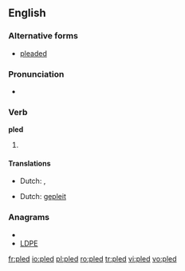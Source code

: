 ==English==

===Alternative forms===
* [[pleaded]] {{i-c|UK}}

===Pronunciation===
* {{IPA|/'plεd/}}
*: {{rhymes|ɛd}}

===Verb===
'''pled'''

# {{North America|Scottish}} {{past of|[[plead]]}}

====Translations====
<!--No translations on non-lemma forms-->
{{trans-top|Past tense of plead}}
* Dutch: {{t-|nl|pleitte}}, {{t-|nl|pleitten}}
{{trans-mid}}
{{trans-bottom}}
{{trans-top|Past participle of plead}}
* Dutch: [[gepleit]]
{{trans-mid}}
{{trans-bottom}}

===Anagrams===
* {{alphagram|delp}}
* [[LDPE#English|LDPE]]

[[fr:pled]]
[[io:pled]]
[[pl:pled]]
[[ro:pled]]
[[tr:pled]]
[[vi:pled]]
[[vo:pled]]